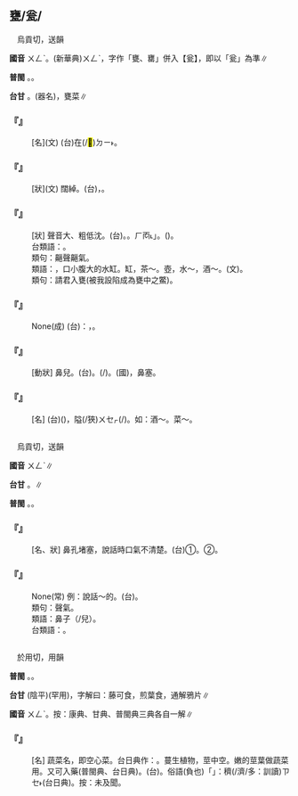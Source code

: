 
==甕/瓮/{{ruby|罋|ㄨㄥˋ}}==

　烏貢切，送韻

'''國音''' <rt>ㄨㄥˋ</rt>。(新華典)<rt>ㄨㄥˋ</rt>，字作「甕、罋」併入【瓮】，即以「瓮」為準∥

'''普閩''' {{ruby|(文)|ㆲ˪}}。{{ruby|(白)|ㄤ˪}}。

'''台甘''' {{ruby|(文)|ㄧㆲ˪}}{{ruby|、|ㆲ˪}}。{{ruby|(語)|ㄤ˪}}(器名){{ruby|。|ㄧㄥ˪}}，甕菜∥

    

==='''『{{ruby|甕|ㄨㄥˋ}}{{ruby|城|ㄔㄥˊ}}』'''===
: [名](文) (台){{ruby|圍|ㄨㄧˊ}}{{ruby|繞|ㄌㄧㄠ˫}}在(/<mark>&#xf9853;</mark>)<rt>ㄉㄧ˫</rt>{{ruby|大|ㄉㄨㄚ˫}}{{ruby|城|ㄒㄧㆩˊ}}{{ruby|外|ㆣㄨㄚ˫}}{{ruby|圍|ㄨㄧˊ}}{{ruby|丌|ㆤ}}{{ruby|小|ㄒㄧㄜˋ}}{{ruby|城|ㄒㄧㆩˊ}}{{ruby|圍|ㄨㄧˊ}}。
    

==='''『{{ruby|甕|ㄨㄥˋ}}{{ruby|闊|ㄎㄨㄛˋ}}』'''===
: [狀](文) 闊綽。(台){{ruby|有|ㄨ˫}}{{ruby|冗|ㄌㄧㆲ˫}}{{ruby|剩|ㄒㄧㄥ˫}}{{ruby|錢|ㄐㆪˊ}}，{{ruby|冇|ㄆㆩ˪}}{{ruby|手|ㄑㄧㄨˋ}}。
    

==='''『{{ruby|甕|ㄨㄥˋ}}{{ruby|聲|ㄕㄥ}}{{ruby|甕|ㄨㄥˋ}}{{ruby|氣|ㄑㄧˋ}}』'''===
: [狀] 聲音大、粗低沈。(台){{ruby|粗|ㄘㆦ}}{{ruby|聲|ㄒㄧㆩ}}{{ruby|粗|ㄘㆦ}}{{ruby|氣|ㄎㄧ˪}}。{{ruby|歹|ㄆㄞˋ}}{{ruby|聲|ㄒㄧㆩ}}{{ruby|嗽|ㄙㄠ˪}}。{{ruby|「|ㄏㆱ˪}}<rt>ㄏㆱ˪</rt>」{{ruby|叫|ㄍㄧㄜ˪}}。({{ruby|像|ㄑㄧㆧ˫}}{{ruby|/|ㄑㄧㆫ˫}}{{ruby|惡|ㆦㆶ}}{{ruby|狗|ㄍㄠˋ}}{{ruby|丌|ㆤ}}{{ruby|聲|ㄒㄧㆩ}})。
:台類語：{{ruby|闞|ㄏㆰˋ}}{{ruby|/|ㄎㆰ˪}}。
:
:類句：齆聲齆氣。
:
:類語：{{ruby|甕|ㄨㄥˋ}}，口小腹大的水缸。缸，茶～。壺，水～，酒～。{{ruby|甏|ㄅㄤˋ}}(文)。
:
:類句：請君入甕(被我設陷成為甕中之鱉)。
:
    

==='''『{{ruby|甕|ㄨㄥˋ}}{{ruby|中|ㄓㄨㄥ}}{{ruby|之|ㄓ}}{{ruby|鱉|ㄅㄧㄝ}}』'''===
: None(成) (台){{ruby|比|ㄅㄧˋ}}{{ruby|喻|ㆢㄧ˫}}{{ruby|/|ㄌㄨ˫}}：{{ruby|被|ㄅㄧ˫}}{{ruby|人|ㄌㄤˊ}}{{ruby|關|ㄍㄨㆮ}}{{ruby|起|·ㄎㄧˋ}}{{ruby|來|·ㄌㄞˊ}}{{ruby|或|ㄧㄚㆷ ͘}}{{ruby|是|ㄒㄧ˫}}{{ruby|控|ㄎㆲ˪}}{{ruby|制|ㄗㆤ˪}}{{ruby|住|ㄉㄧㄠˊ}}{{ruby|咧|ㄌㆤ˪}}{{ruby|丌|ㆤ}}{{ruby|人|ㄌㄤˊ}}{{ruby|或|ㄧㄚㆷ ͘}}{{ruby|是|ㄒㄧ˫}}{{ruby|動|ㄉㆲ˫}}{{ruby|物|ㆠㄨㆵ ͘}}，{{ruby|走|ㄗㄠˋ}}{{ruby|<mark>&#xffa45;</mark>|ㆠㆤ˫}}{{ruby|/|ㆠㄨㆤ˫}}{{ruby|得|ㄉㄧㆵ}}{{ruby|出|ㄘㄨㆵ}}{{ruby|去|·ㄎㄧ˪}}。
    

==='''『{{ruby|甕|ㄨㄥˋ}}{{ruby|鼻|ㄅㄧˊ}}』'''===
: [動狀] {{ruby|齆|ㄨㄥˋ}}鼻兒。(台){{ruby|甕|ㄤ˪}}{{ruby|鼻|ㄆㆪ˫}}。{{ruby|塞|ㄙㄚㆵ}}(/{{ruby|實|ㄗㄚㆵ ͘}}){{ruby|鼻|ㄆㆪ˫}}。(國){{ruby|齆|ㄨㄥˋ}}，鼻塞。
    

==='''『{{ruby|甕|ㄨㄥˋ}}』'''===
: [名] (台){{ruby|<mark>&#xffc5b;</mark>|ㄏㄨㄧˊ}}({{ruby|陶|ㄉㄜˊ}}){{ruby|製|ㄗㆤ˪}}{{ruby|/|ㄐㄧ˪}}{{ruby|丌|ㆤ}}{{ruby|容|ㄧㆲˊ}}{{ruby|器|ㄎㄧ˪}}，{{ruby|嘴|ㄘㄨㄧ˪}}隘(/狹)<rt>ㄨㆤㆷ</rt>{{ruby|/|ㆤㆷ ͘}}{{ruby|大|ㄉㄨㄚ˫}}{{ruby|肚|ㄉㆦ˫}}(/{{ruby|腹|ㄏㆦㆶ}}{{ruby|部|ㄅㆦ˫}}{{ruby|大|ㄉㄨㄚ˫}})。如：酒～。菜～。
    

=={{ruby|齆|ㄨㄥˋ}}==

　烏貢切，送韻

'''國音''' <rt>ㄨㄥˋ</rt>∥

'''台甘''' {{ruby|(文)|ㆲ˪}}。{{ruby|(語)|ㄤ˪}}∥

'''普閩''' {{ruby|(文)|ㆲ˪}}。{{ruby|(白)|ㄤ˪}}。

    

==='''『{{ruby|齆|ㄨㄥˋ}}{{ruby|鼻|ㄅㄧˊ}}{{ruby|兒|ㄦ}}』'''===
: [名、狀] 鼻孔堵塞，說話時口氣不清楚。(台)①{{ruby|齆|ㄤ˪}}{{ruby|鼻|ㄆㆪ˫}}{{ruby|聲|ㄒㄧㆩ}}。②{{ruby|齆|ㄤ˪}}{{ruby|鼻|ㄆㆪ˫}}{{ruby|丌|ㆤ}}{{ruby|人|ㄌㄤˊ}}。
    

==='''『{{ruby|齆|ㄨㄥˋ}}{{ruby|聲|ㄕㄥ}}{{ruby|齆|ㄨㄥˋ}}{{ruby|氣|ㄑㄧˋ}}』'''===
: None(常) 例：說話～的。(台){{ruby|講|ㄍㆲˋ}}{{ruby|→|ㄍㆲ}}{{ruby|話|ㄨㆤ˫}}{{ruby|鼻|ㄆㆪ˫}}{{ruby|仔|ㄚ}}{{ruby|齆|ㄤ˪}}{{ruby|齆|ㄤ˪}}。
:類句：{{ruby|甕|ㄨㄥˋ}}聲{{ruby|甕|ㄨㄥˋ}}氣。
:
:類語：{{ruby|齉|ㄋㄤˋ}}鼻子（/兒）。
:
:台類語：{{ruby|蛀|ㄐㄧㄨ˪}}{{ruby|鼻|ㄆㆪ˫}}{{ruby|丌|ㆤ}}{{ruby|人|ㄌㄤˊ}}{{ruby|講|ㄍㆲˋ}}{{ruby|→|ㄍㆲ}}{{ruby|話|ㄨㆤ˫}}{{ruby|咿|ㆪ˪}}{{ruby|噁|ㆧ˪}}{{ruby|叫|ㄍㄧㄜ˪}}。
:
    

=={{ruby|蕹|ㄨㄥˋ}}==

　於用切，用韻

'''普閩''' {{ruby|(文)|ㄧㆲ˪}}。{{ruby|(白)|ㄧㄥ˪}}。

'''台甘''' {{ruby|(文)|ㄧㆲ}}(陰平)(罕用)，字解曰：藤可食，煎葉食，通解鴉片∥

'''國音''' <rt>ㄨㄥˋ</rt>。按：康典、甘典、普閩典三典各自一解∥

    

==='''『{{ruby|蕹|ㄨㄥˋ}}{{ruby|菜|ㄘㄞˋ}}』'''===
: [名] 蔬菜名，即空心菜。台日典作：{{ruby|甕|ㄧㄥ˪}}{{ruby|菜|ㄘㄞ˪}}。蔓生植物，莖中空。嫩的莖葉做蔬菜用。又可入藥(普閩典、台日典)。(台){{ruby|蕹|ㄧㄥ˪}}{{ruby|菜|ㄘㄞ˪}}。俗語{{ruby|：|ㄆㆮ˫}}(負也)「{{ruby|甕|ㄧㄥ˪}}{{ruby|菜|ㄘㄞ˪}}」{{ruby|是|ㄒㄧ˫}}{{ruby|講|ㄍㆲˋ}}{{ruby|→|ㄍㆲ}}：{{ruby|家|ㄍㄚ}}{{ruby|族|ㄗㆦㆶ ͘}}穧(/濟/多：訓讀)<rt>ㄗㆤ˫</rt>{{ruby|/|ㄗㄨㆤ˫}}{{ruby|生|ㄒㄧㄥ}}{{ruby|活|ㄨㄚㆷ ͘}}{{ruby|困|ㄎㄨㄣ˪}}{{ruby|難|ㄌㄢˊ}}(台日典)。按：未及聞。
    
